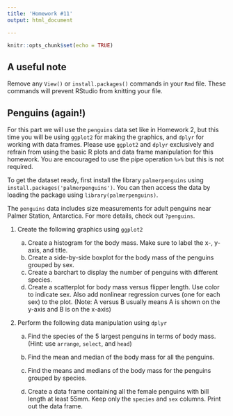 ```yaml
---
title: 'Homework #11'
output: html_document

---
```


```r
knitr::opts_chunk$set(echo = TRUE)
```

## A useful note
Remove any `View()` or `install.packages()` commands in your `Rmd` file. These commands will prevent RStudio from knitting your file. 


## Penguins (again!)
For this part we will use the `penguins` data set like in Homework 2, but this time you will be using `ggplot2` for making the graphics, and `dplyr` for working with data frames. 
Please use `ggplot2` and `dplyr` exclusively and refrain from using the basic R plots and data frame manipulation for this homework.
You are encouraged to use the pipe operation `%>%` but this is not required.

To get the dataset ready, first install the library `palmerpenguins` using `install.packages('palmerpenguins')`. 
You can then access the data by loading the package using `library(palmerpenguins)`. 

The `penguins` data includes size measurements for adult penguins near Palmer Station, Antarctica.
For more details, check out `?penguins`.

1. Create the following graphics using `ggplot2`
    a. Create a histogram for the body mass. Make sure to label the x-, y-axis, and title.
    a. Create a side-by-side boxplot for the body mass of the penguins grouped by sex. 
    a. Create a barchart to display the number of penguins with different species.
    a. Create a scatterplot for body mass versus flipper length. Use color to indicate sex. Also add nonlinear regression curves (one for each sex) to the plot. (Note: A versus B usually means A is shown on the y-axis and B is on the x-axis)
    
1. Perform the following data manipulation using `dplyr`

    a. Find the species of the 5 largest penguins in terms of body mass. (Hint: use `arrange`, `select`, and `head`)

    a. Find the mean and median of the body mass for all the penguins.
    
    a. Find the means and medians of the body mass for the penguins grouped by species.

    a. Create a data frame containing all the female penguins with bill length at least 55mm. Keep only the `species` and `sex` columns. Print out the data frame.
    

<!-- 6. [*Optional for STAT 486 students but required for STAT 586 students*] Which island has the largest penguins? Use graphs *and* summary statistics to answer this question. Make sure to explain how you define what does "the largest" mean. -->
